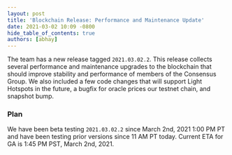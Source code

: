 ```yaml
---
layout: post
title: 'Blockchain Release: Performance and Maintenance Update'
date: 2021-03-02 10:09 -0800
hide_table_of_contents: true
authors: [abhay]
---
```


The team has a new release tagged `2021.03.02.2`. This release collects several performance and
maintenance upgrades to the blockchain that should improve stability and performance of members of
the Consensus Group. We also included a few code changes that will support Light Hotspots in the
future, a bugfix for oracle prices our testnet chain, and snapshot bump.

<!--truncate-->

### Plan

We have been beta testing `2021.03.02.2` since March 2nd, 2021 1:00 PM PT and have been testing
prior versions since 11 AM PT today. Current ETA for GA is 1:45 PM PST, March 2nd, 2021.
